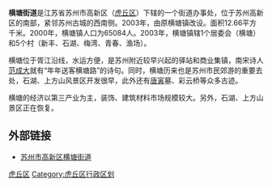 '''横塘街道'''是江苏省苏州市高新区（[[虎丘区|虎丘区]]）下辖的一个街道办事处，位于苏州高新区的南部，紧邻苏州古城的西南侧。2003年，由原横塘镇改设。面积12.66平方千米。2000年，横塘镇人口为65084人。2003年，横塘镇辖1个居委会（横塘）和5个村（新丰、石湖、梅湾、青春、渔场）。

横塘位于胥江沿线，水运方便，是苏州附近较早兴起的驿站和商业集镇，南宋诗人[[范成大|范成大]]就有“年年送客横塘路”的诗句。同时，横塘历来也是苏州市民郊游的重要去处，石湖、上方山风景区开发很早，此外还有[[唐寅|唐寅]]墓、彩云桥等众多古迹。

横塘的经济以第三产业为主，装饰、建筑材料市场规模较大。另外，石湖、上方山景区正在恢复。
== 外部链接 ==
*[https://web.archive.org/web/20071006201110/http://www.hengtang.gov.cn/index.asp 苏州市高新区横塘街道]

{{虎丘区行政区划}}
{{江苏行政区划小作品}}
[[Category:苏州市街道|虎丘区]]
[[Category:虎丘区行政区划|Category:虎丘区行政区划]]
